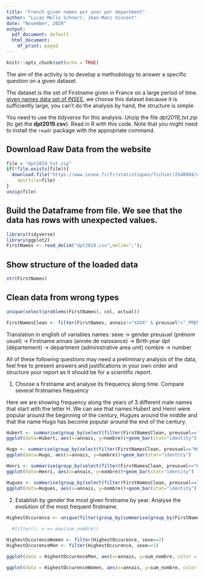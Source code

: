 ```yaml
---
title: "French given names per year per department"
author: "Lucas Mello Schnorr, Jean-Marc Vincent"
date: "November, 2020"
output:
  pdf_document: default
  html_document:
    df_print: paged
---
```



```r
knitr::opts_chunk$set(echo = TRUE)
```

The aim of the activity is to develop a methodology to answer a specific question on a given dataset. 

The dataset is the set of Firstname given in France on a large period of time. 
[given names data set of INSEE](https://www.insee.fr/fr/statistiques/fichier/2540004/dpt2017_txt.zip), we choose this dataset because it is sufficiently large, you can't do the analysis by hand, the structure is simple


You need to use the _tidyverse_ for this analysis. Unzip the file _dpt2019_txt.zip_ (to get the **dpt2019.csv**). Read in R with this code. Note that you might need to install the `readr` package with the appropriate command.

## Download Raw Data from the website
```r
file = "dpt2019_txt.zip"
if(!file.exists(file)){
  download.file("https://www.insee.fr/fr/statistiques/fichier/2540004/dpt2019_csv.zip",
	destfile=file)
}
unzip(file)
```

## Build the Dataframe from file. We see that the data has rows with unexpected values.

```r
library(tidyverse)
library(ggplot2)
FirstNames <- read_delim("dpt2019.csv",delim=";");
```

## Show structure of the loaded data

```r
str(FirstNames)

```
## Clean data from wrong types

```r
unique(select(problems(FirstNames), col, actual))
```

```r
FirstNamesClean <- filter(FirstNames, annais!="XXXX" & preusuel!="_PRENOMS_RARES")
```


Translation in english of variables names: 
sexe -> gender 
preusuel (prénom usuel) -> Firstname
annais (année de naissance) -> Birth year
dpt (département) -> department (administrative area unit)
nombre -> number

All of these following questions may need a preliminary analysis of the data, feel free to present answers and justifications in your own order and structure your report as it should be for a scientific report.

1. Choose a firstname and analyse its frequency along time. Compare several firstnames frequency


Here we are showing frequency along the years of 3 different male names that start with the letter H. We can see that names Hubert and Henri were popular around the beginning of the century, Hugues around the middle and that the name Hugo has become popular around the end of the century.

```r
Hubert <- summarise(group_by(select(filter(FirstNamesClean, preusuel=="HUBERT"), annais, nombre), annais), nombre=sum(nombre))
ggplot(data=Hubert, aes(x=annais, y=nombre))+geom_bar(stat="identity")
```
```r
Hugo <- summarise(group_by(select(filter(FirstNamesClean, preusuel=="HUGO"), annais, nombre), annais), nombre=sum(nombre))
ggplot(data=Hugo, aes(x=annais, y=nombre))+geom_bar(stat="identity")
```


```r
Henri <- summarise(group_by(select(filter(FirstNamesClean, preusuel=="HENRI"), annais, nombre), annais), nombre=sum(nombre))
ggplot(data=Henri, aes(x=annais, y=nombre))+geom_bar(stat="identity")
```
```r
Hugues <- summarise(group_by(select(filter(FirstNamesClean, preusuel=="HUGUES"), annais, nombre), annais), nombre=sum(nombre))
ggplot(data=Hugues, aes(x=annais, y=nombre))+geom_bar(stat="identity")
```


2. Establish by gender the most given firstname by year. Analyse the evolution of the most frequent firstname.

```r

HighestOccurence <- unique(filter(group_by(summarise(group_by(FirstNamesClean, annais, preusuel), sum_nombre = sum(nombre), sexe), annais), sum_nombre == max(sum_nombre)))
  
  #filter(), n == max(sum_nombre))

HighestOccurenceWomen <- filter(HighestOccurence, sexe==2)
HighestOccurenceMen <- filter(HighestOccurence, sexe==1)

```


```r
ggplot(data = HighestOccurenceMen, aes(x=annais, y=sum_nombre, color = preusuel))+geom_point()

```
```r
ggplot(data = HighestOccurenceWomen, aes(x=annais, y=sum_nombre, color = preusuel))+geom_point()
```